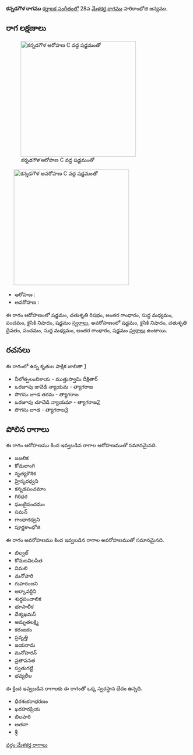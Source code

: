 {{Infobox ragam
	| name          	= కన్నడగౌళ
	| synonym	    	= 
	| mela          	= 
	| chakra        	= 
	| janaka        	= 
	| type          	= షడవ
	| arohanam      	= {{svaraC|S|R2|G3|M1|P|N2|S'}} 
	| avarohanam    	= {{svaraC|S'|N2|D2|P|M1|G3|S}}
	| jeeva         	=
	| chhaya        	=
	| nyasa         	=
	| vishesha      	= 
	| equivalent  		= 
}}
{{కర్ణాటక సంగీత రాగాలు}}
'''కన్నడగౌళ రాగము''' [[కర్ణాటక సంగీతం]]లో 28వ [[మేళకర్త రాగము]] హరికాంభోజి జన్యము. 


==రాగ లక్షణాలు==
[[Image:kannadagaula_ar_kb2wiki.png|thumb|right|316px|''కన్నడగౌళ'' ఆరోహణ C వద్ద షడ్జమంతో]]
	[[Image:kannadagaula_av_kb2wiki.png|thumb|right|316px|''కన్నడగౌళ'' అవరోహణ C వద్ద షడ్జమంతో]]

* ఆరోహణ : {{svaraC|S|R2|G3|M1|P|N2|S'}} 
* అవరోహణ : {{svaraC|S'|N2|D2|P|M1|G3|S}}

ఈ రాగం ఆరోహణంలో షడ్జమం, చతుశృతి రిషభం, అంతర గాంధారం, సుద్ద మధ్యమం, పంచమం, కైసికి నిషాదం, షడ్జమం [[స్వరాలు]], అవరోహణంలో షడ్జమం, కైసికి నిషాదం, చతుశృతి దైవతం, పంచమం, సుద్ద మధ్యమం, అంతర గాంధారం, షడ్జమం [[స్వరాలు]] ఉంటాయి.

==రచనలు==
ఈ రాగంలో ఉన్న కృతుల పాక్షిక జాబితా [https://github.com/ssrihari/ragavardhini/blob/master/ragas/kritis.psv]
* నీలోత్పలంబికాయ - ముత్తుస్వామి దీక్షితార్
* ఒరజూపు జుచెడి న్యాయమ - త్యాగరాజ
* సొగసు జూడ తరమ - త్యాగరాజ
* ఒరజూపు  చూచెడి   న్యాయమా - త్యాగరాజ[http://www.karnatik.com/c1475.shtml]
* సొగసు జూడ - త్యాగరాజ[http://www.karnatik.com/c1353.shtml]




==పోలిన రాగాలు==
ఈ రాగం ఆరోహణము కింద ఇవ్వబడిన రాగాల ఆరోహణముతో సమానమైనది.
* జజలిక
* కోమలాంగి
* నృత్యకౌశిక
* హ్రిన్కరధ్వని
* కన్నడపంచమాం
* గిరిధర
* ఘంటైపంచమం
*  సమన్
* గాంధారధ్వని
* పూర్ణకాంభోజి

ఈ రాగం అవరోహణము కింద ఇవ్వబడిన రాగాల అవరోహణముతో సమానమైనది.
* బిల్వల్
* కోమలవిలసిత
* విమలి
* మనోహరి
* గుహరంజని
* అర్కావర్ధిని
* శుద్ధపంచాలిక
*  భూపాలీక
* దేశ్యఖమస్
* అమృతలక్ష్మి
* కరంజకం
* ప్రవృత్తి
* జయరామ
* మనోహరన్
* ప్రతాపనత
* స్వతుగట్టి
* భవ్యలీల

ఈ క్రింద ఇవ్వబడిన రాగాలకు ఈ రాగంతో ఒక్క స్వరస్థాన భేదం ఉన్నది.
* ధీరశంకరాభరణం
* ఖరహరప్రియ
* బిలహరి
* అతనా
* శ్రీ



[[వర్గం:మేళకర్త రాగాలు]]
